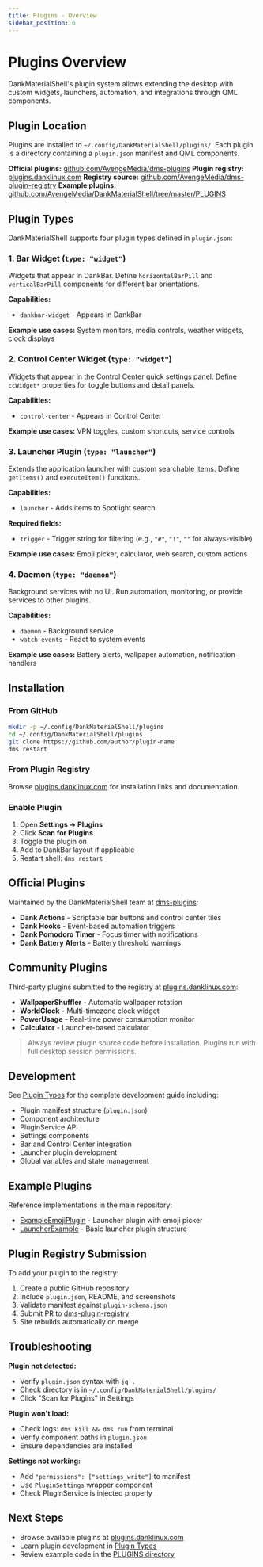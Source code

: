```yaml
---
title: Plugins - Overview
sidebar_position: 6
---
```


# Plugins Overview

DankMaterialShell's plugin system allows extending the desktop with custom widgets, launchers, automation, and integrations through QML components.

## Plugin Location

Plugins are installed to `~/.config/DankMaterialShell/plugins/`. Each plugin is a directory containing a `plugin.json` manifest and QML components.

**Official plugins:** [github.com/AvengeMedia/dms-plugins](https://github.com/AvengeMedia/dms-plugins)
**Plugin registry:** [plugins.danklinux.com](https://plugins.danklinux.com)
**Registry source:** [github.com/AvengeMedia/dms-plugin-registry](https://github.com/AvengeMedia/dms-plugin-registry)
**Example plugins:** [github.com/AvengeMedia/DankMaterialShell/tree/master/PLUGINS](https://github.com/AvengeMedia/DankMaterialShell/tree/master/PLUGINS)

## Plugin Types

DankMaterialShell supports four plugin types defined in `plugin.json`:

### 1. Bar Widget (`type: "widget"`)

Widgets that appear in DankBar. Define `horizontalBarPill` and `verticalBarPill` components for different bar orientations.

**Capabilities:**
- `dankbar-widget` - Appears in DankBar

**Example use cases:** System monitors, media controls, weather widgets, clock displays

### 2. Control Center Widget (`type: "widget"`)

Widgets that appear in the Control Center quick settings panel. Define `ccWidget*` properties for toggle buttons and detail panels.

**Capabilities:**
- `control-center` - Appears in Control Center

**Example use cases:** VPN toggles, custom shortcuts, service controls

### 3. Launcher Plugin (`type: "launcher"`)

Extends the application launcher with custom searchable items. Define `getItems()` and `executeItem()` functions.

**Capabilities:**
- `launcher` - Adds items to Spotlight search

**Required fields:**
- `trigger` - Trigger string for filtering (e.g., `"#"`, `"!"`, `""` for always-visible)

**Example use cases:** Emoji picker, calculator, web search, custom actions

### 4. Daemon (`type: "daemon"`)

Background services with no UI. Run automation, monitoring, or provide services to other plugins.

**Capabilities:**
- `daemon` - Background service
- `watch-events` - React to system events

**Example use cases:** Battery alerts, wallpaper automation, notification handlers

## Installation

### From GitHub

```bash
mkdir -p ~/.config/DankMaterialShell/plugins
cd ~/.config/DankMaterialShell/plugins
git clone https://github.com/author/plugin-name
dms restart
```

### From Plugin Registry

Browse [plugins.danklinux.com](https://plugins.danklinux.com) for installation links and documentation.

### Enable Plugin

1. Open **Settings → Plugins**
2. Click **Scan for Plugins**
3. Toggle the plugin on
4. Add to DankBar layout if applicable
5. Restart shell: `dms restart`

## Official Plugins

Maintained by the DankMaterialShell team at [dms-plugins](https://github.com/AvengeMedia/dms-plugins):

- **Dank Actions** - Scriptable bar buttons and control center tiles
- **Dank Hooks** - Event-based automation triggers
- **Dank Pomodoro Timer** - Focus timer with notifications
- **Dank Battery Alerts** - Battery threshold warnings

## Community Plugins

Third-party plugins submitted to the registry at [plugins.danklinux.com](https://plugins.danklinux.com):

- **WallpaperShuffler** - Automatic wallpaper rotation
- **WorldClock** - Multi-timezone clock widget
- **PowerUsage** - Real-time power consumption monitor
- **Calculator** - Launcher-based calculator

> Always review plugin source code before installation. Plugins run with full desktop session permissions.

## Development

See [Plugin Types](plugins-types) for the complete development guide including:

- Plugin manifest structure (`plugin.json`)
- Component architecture
- PluginService API
- Settings components
- Bar and Control Center integration
- Launcher plugin development
- Global variables and state management

## Example Plugins

Reference implementations in the main repository:

- [ExampleEmojiPlugin](https://github.com/AvengeMedia/DankMaterialShell/tree/master/PLUGINS/ExampleEmojiPlugin) - Launcher plugin with emoji picker
- [LauncherExample](https://github.com/AvengeMedia/DankMaterialShell/tree/master/PLUGINS/LauncherExample) - Basic launcher plugin structure

## Plugin Registry Submission

To add your plugin to the registry:

1. Create a public GitHub repository
2. Include `plugin.json`, README, and screenshots
3. Validate manifest against `plugin-schema.json`
4. Submit PR to [dms-plugin-registry](https://github.com/AvengeMedia/dms-plugin-registry)
5. Site rebuilds automatically on merge

## Troubleshooting

**Plugin not detected:**
- Verify `plugin.json` syntax with `jq .`
- Check directory is in `~/.config/DankMaterialShell/plugins/`
- Click "Scan for Plugins" in Settings

**Plugin won't load:**
- Check logs: `dms kill && dms run` from terminal
- Verify component paths in `plugin.json`
- Ensure dependencies are installed

**Settings not working:**
- Add `"permissions": ["settings_write"]` to manifest
- Use `PluginSettings` wrapper component
- Check PluginService is injected properly

## Next Steps

- Browse available plugins at [plugins.danklinux.com](https://plugins.danklinux.com)
- Learn plugin development in [Plugin Types](plugins-types)
- Review example code in the [PLUGINS directory](https://github.com/AvengeMedia/DankMaterialShell/tree/master/PLUGINS)
